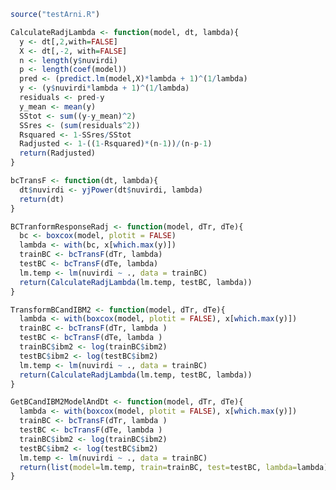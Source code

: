 ```r

source("testArni.R")

CalculateRadjLambda <- function(model, dt, lambda){
  y <- dt[,2,with=FALSE]
  X <- dt[,-2, with=FALSE]
  n <- length(y$nuvirdi)
  p <- length(coef(model))
  pred <- (predict.lm(model,X)*lambda + 1)^(1/lambda)
  y <- (y$nuvirdi*lambda + 1)^(1/lambda)
  residuals <- pred-y
  y_mean <- mean(y)
  SStot <- sum((y-y_mean)^2)
  SSres <- (sum(residuals^2))
  Rsquared <- 1-SSres/SStot
  Radjusted <- 1-((1-Rsquared)*(n-1))/(n-p-1)
  return(Radjusted)
}

bcTransF <- function(dt, lambda){
  dt$nuvirdi <- yjPower(dt$nuvirdi, lambda)
  return(dt)
}

BCTranformResponseRadj <- function(model, dTr, dTe){
  bc <- boxcox(model, plotit = FALSE)
  lambda <- with(bc, x[which.max(y)])
  trainBC <- bcTransF(dTr, lambda)
  testBC <- bcTransF(dTe, lambda)
  lm.temp <- lm(nuvirdi ~ ., data = trainBC)
  return(CalculateRadjLambda(lm.temp, testBC, lambda))
}

TransformBCandIBM2 <- function(model, dTr, dTe){
  lambda <- with(boxcox(model, plotit = FALSE), x[which.max(y)])
  trainBC <- bcTransF(dTr, lambda )
  testBC <- bcTransF(dTe, lambda )
  trainBC$ibm2 <- log(trainBC$ibm2)
  testBC$ibm2 <- log(testBC$ibm2)
  lm.temp <- lm(nuvirdi ~ ., data = trainBC)
  return(CalculateRadjLambda(lm.temp, testBC, lambda))
}

GetBCandIBM2ModelAndDt <- function(model, dTr, dTe){
  lambda <- with(boxcox(model, plotit = FALSE), x[which.max(y)])
  trainBC <- bcTransF(dTr, lambda )
  testBC <- bcTransF(dTe, lambda )
  trainBC$ibm2 <- log(trainBC$ibm2)
  testBC$ibm2 <- log(testBC$ibm2)
  lm.temp <- lm(nuvirdi ~ ., data = trainBC)
  return(list(model=lm.temp, train=trainBC, test=testBC, lambda=lambda))
}


```

